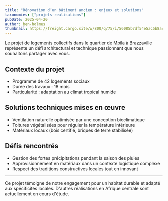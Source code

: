 ```yaml
---
title: "Rénovation d’un bâtiment ancien : enjeux et solutions"
taxonomies: ["projets-realisations"]
pubDate: 2025-04-20
author: ben-holmes
thumbnail: https://freight.cargo.site/w/800/q/75/i/56085b7df54e5ac5b8ac54ddd939e57358979446f26d7c1dc0d1e44ce7b4b6f6/Here30_spread_p88.jpg
---
```


Le projet de logements collectifs dans le quartier de Mpila à Brazzaville représente un défi architectural et technique passionnant que nous souhaitons partager avec vous.

## Contexte du projet

- Programme de 42 logements sociaux
- Durée des travaux : 18 mois
- Particularité : adaptation au climat tropical humide

## Solutions techniques mises en œuvre

- Ventilation naturelle optimisée par une conception bioclimatique
- Toitures végétalisées pour réguler la température intérieure
- Matériaux locaux (bois certifié, briques de terre stabilisée)

## Défis rencontrés

- Gestion des fortes précipitations pendant la saison des pluies
- Approvisionnement en matériaux dans un contexte logistique complexe
- Respect des traditions constructives locales tout en innovant

---

Ce projet témoigne de notre engagement pour un habitat durable et adapté aux spécificités locales. D'autres réalisations en Afrique centrale sont actuellement en cours d'étude.
